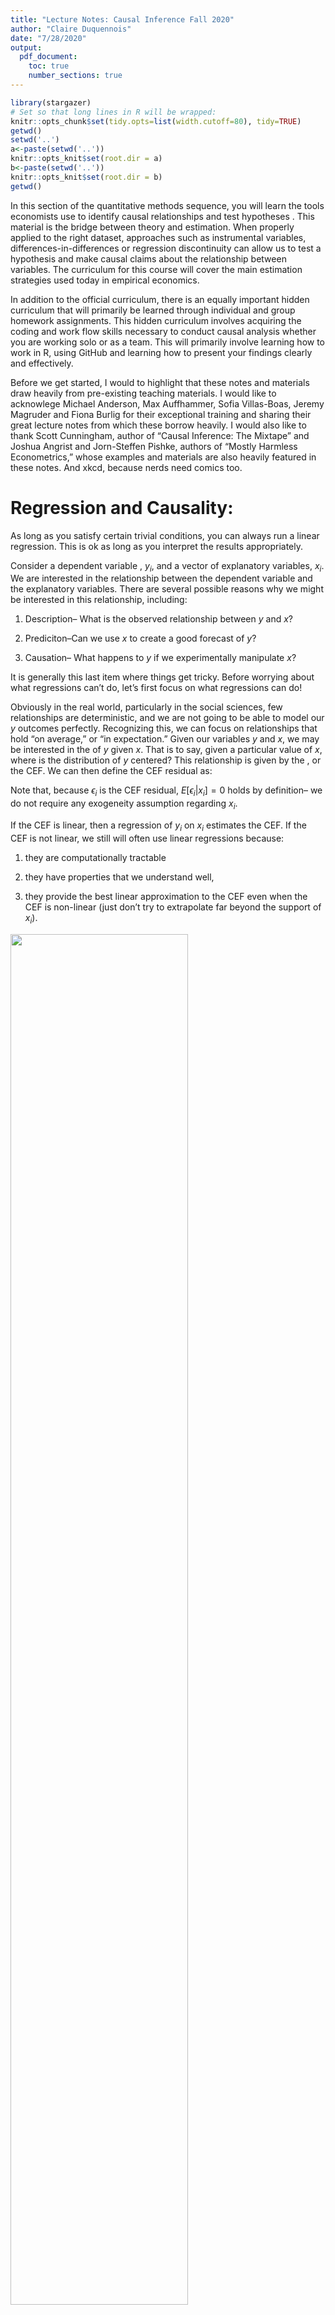 ---
title: "Lecture Notes: Causal Inference Fall 2020"
author: "Claire Duquennois"
date: "7/28/2020"
output:
  pdf_document:
    toc: true
    number_sections: true
---

```{r setup}
library(stargazer)
# Set so that long lines in R will be wrapped:
knitr::opts_chunk$set(tidy.opts=list(width.cutoff=80), tidy=TRUE)
getwd()
setwd('..')
a<-paste(setwd('..'))
knitr::opts_knit$set(root.dir = a)
b<-paste(setwd('..'))
knitr::opts_knit$set(root.dir = b)
getwd()
```




\begin{center}
\Large \textbf{Welcome to Economic Inference from Data!}
\end{center}




In this section of the quantitative methods sequence, you will learn the tools economists use to identify causal relationships and test hypotheses \textit{in the wild}. This material is the bridge between theory and estimation. When properly applied to the right dataset, approaches such as instrumental variables, differences-in-differences or regression discontinuity can allow us to test a hypothesis and make causal claims about the relationship between variables. The curriculum for this course will cover the main estimation strategies used today in empirical economics. 

In addition to the official curriculum, there is an equally important hidden curriculum that will primarily be learned through individual and group homework assignments. This hidden curriculum involves acquiring the coding and work flow skills necessary to conduct causal analysis whether you are working solo or as a team. This will primarily involve learning how to work in R, using GitHub and learning how to present your findings clearly and effectively.

Before we get started, I would to highlight that these notes and materials draw heavily from pre-existing teaching materials. I would like to acknowlege Michael Anderson, Max Auffhammer, Sofia Villas-Boas, Jeremy Magruder and Fiona Burlig for their exceptional training and sharing their great lecture notes from which these borrow heavily. I would also like to thank Scott Cunningham, author of "Causal Inference: The Mixtape" and Joshua Angrist and Jorn-Steffen Pishke, authors of "Mostly Harmless Econometrics," whose examples and materials are also heavily featured in these notes. And xkcd, because nerds need comics too. 





# Regression and Causality:


As long as you satisfy certain trivial conditions, you can always run a linear regression. This is ok as long as you interpret the results appropriately. 

Consider a dependent variable , $y_i$, and a vector of explanatory variables, $x_i$. We are interested in the relationship between the dependent variable and the explanatory variables. There are several possible reasons why we might be interested in this relationship, including:

1) Description-- What is the observed relationship between $y$ and $x$?

2) Prediciton--Can we use $x$ to create a good forecast of $y$?

3) Causation-- What happens to $y$ if we experimentally manipulate $x$?

It is generally this last item where things get tricky. Before worrying about what regressions can't do, let's first focus on what regressions can do!

Obviously in the real world, particularly in the social sciences, few relationships are deterministic, and we are not going to be able to model our $y$ outcomes perfectly. Recognizing this, we can focus on relationships that hold "on average," or "in expectation." Given our variables $y$ and $x$, we may be interested in the \textit{Conditional Expectation} of $y$ given $x$. That is to say, given a particular value of $x$, where is the distribution of $y$ centered?  This relationship is given by the \textit{Conditional Expectation Function}, or the CEF. 
\begin{equation}
\begin{split}
E[y_i|x_i]=h(x_i)
\end{split}
\end{equation}
We can then define the CEF residual as: 


\begin{equation}
\begin{split}
\epsilon_i=&y_i-h(x_i) \text{ where}\\
	& E[\epsilon_i|x_i]=0
\end{split}
\end{equation}

Note that, because $\epsilon_i$ is the CEF residual, $E[\epsilon_i|x_i]=0$ holds by definition-- we do not require any exogeneity assumption regarding $x_i$.

If the CEF is linear, then a regression of $y_i$ on $x_i$ estimates the CEF. If the CEF is not linear, we still will often use linear regressions because:

1) they are computationally tractable

2) they have properties that we understand well,

3) they provide the best linear approximation to the CEF even when the CEF is non-linear (just don't try to extrapolate far beyond the support of $x_i$). 


\centering
![]("images\linearprojectioncomic.png"){width=75%}

\raggedright

Thus, if what you are interested in is the CEF, linear regression is a good, and robust tool for estimating it.

You can estimate the CEF using the linear regression by doing the following.
Run a linear regression  of $y_i$ on $x_i$, to generate estimates of $\beta_0$ and $\beta_1$ by doing the following estimation. 

\begin{equation}
\begin{split}
y_i=\beta_0+\beta_1 x_i+\epsilon
\end{split}
\end{equation}

Then you can use the estimated $\hat{\beta}_0$ and $\hat{\beta}_1$ to calculate $\hat{y}$
\begin{equation}
\begin{split}
\hat{y}_i=\hat{\beta}_0+\hat{\beta}_1 x_i
\end{split}
\end{equation}


where $\hat{y}_i$ is the predicted value for $y_i$ given $x_i$, ie. $\hat{y}_i=E[y_i|x_i]$, the CEF. 


This is fine, as long as you interpret your results for what they are --an approximation of the conditional expectation function-- and not what you might want them to be (an estimate of a causal relationship). 

So if you are only intersted in decription or prediction, we can end the class here. 

## Application: Regression for Prediction

Suppose you are a bank and you are interested in predicting whether your customers will be able to repay their student loans. You have a subset of data from the CPS that includes individual earnings and the number of years they spent in education. You estimate the following on working age adults that are over 22 years old: 

\begin{equation}
\begin{split}
Income_i=\beta_0+\beta_1 Schooling_i+\epsilon_i
\end{split}
\end{equation}

to generate the estimates $\hat{\beta_0}$ and $\hat{\beta_1}$. 

In R, you code:

 
\center ![]("images\code_quality.png"){width=75%}

\raggedright


```{r chunk1}

mydata<-read.csv("data/data_M1_OVB/cps_clean.csv")

reg1<-lm(inctot~edu,mydata[mydata$age>22,])
summary(reg1)

```

Thus we have that $\hat{\beta_0}=-61944$ and $\hat{\beta_1}=8054$, so an extra year of education predicts earnings that are \$8,115 higher.


\center ![]("images\scatterintuitioncomic.png"){width=75%}

\raggedright

```{r chunk1a, echo = TRUE}

plot(mydata[mydata$age>22 & mydata$inctot<300000,]$edu, 
     mydata[mydata$age>22 & mydata$inctot<300000,]$inctot)
```


Using these estimate we can predict the difference in annual income between a high school and college grad as

$$\begin{aligned}
\widehat{Income}_{col}-\widehat{Income}_{hs} & =(\hat{\beta_0}+\hat{\beta_1}*16)-(\hat{\beta_0}+\hat{\beta_1}*12)\\
& =\hat{\beta_1}*4\\
& = 8,054*4=\$32,216.
\end{aligned}$$

So we would predict annual returns of $32,216.


Alternatively, we could create an indicator variable set to 1 for individuals with college educations and estimate it on the subset of individuals who have at least 12 years of schooling:

\begin{equation}
\begin{split}
Income_i=\beta_0+\beta_1 CollGrad_i+\epsilon_i
\end{split}
\end{equation}

```{r chunk2}

mydata$collgrad<-0
mydata$collgrad[mydata$edu>=16]<-1

reg2<-lm(inctot~collgrad,mydata[mydata$edu>=12 & mydata$age>22,])
summary(reg2)

```
Here we have that $\hat{\beta_0}=36483$ and $\hat{\beta_1}=44842$, so having a four year college degree predicts earnings that are \$44,842 higher then the predicted income of \$36,483 for individuals that finished highschool but did not get a four year degree.

The important thing to note here: we are not saying that the college degree **caused** higher earnings, but it does **predict** higher earnings, which for many applications, like approaving a loan, is sufficient. 

To get at causation, we will need to do a lot more work. 


\center ![]("images\corcauscomic.png"){width=75%}

\raggedright




## "No Causation Without Manipulation"^[This phrase comes from Holland (1986).]

Economists (and other social scientists) tend to be interested in causal effects because we want to think about what the consequences will be if a particular policy is implemented or changed. Naive regressions without a carefully thought out research design are not enough to identify causal effects.

### Application: The returns to schooling

It is easy to estimate the relationship between schooling and income. Using CPS data, I estimated the following linear regression:

\begin{equation}
\begin{split}
Income_i=\beta_0+\beta_1 Schooling_i+\epsilon
\end{split}
\end{equation}

 I then calculated the CEF,  $E[Income_i|Schooling_i]$, the expected value of income conditional on years of schooling as 

\begin{equation}\label{schcef}
\begin{split}
E[Income_i|Schooling_i]=\widehat{Income}_i=\hat{\beta}_0+\hat{\beta}_1 Schooling_i
\end{split}
\end{equation}



 These estimates, however, only tell us how income and schooling covary in the population. This DOES NOT reveal what would happen to an individuals income if there was an \textbf{"exogenous"} change to schooling. For instance if I raised the mandatory number of years students must stay in school or if I  increased the schooling of a randomly selected group of students by 1 year. This is because the number of years a student spends in school is \textbf{"endogenously"} determined: the students who can afford to go to school, and who expect returns from additional schooling, stay in school. There is no reason that a regression coefficient that is estimated data on \textbf{endogenous} schooling choices should correspond to the effects of an \textbf{exogenous} change in schooling. In order to estimate the \textbf{causal} effect of schooling, we will need to identify some type of **"manipulation"** that created an \textbf{exogenous} change in schooling. 

Note that it is not the case that one coefficient is "right" and the other is `"wrong" -- the two coefficients are simply different and which one is "correct" depends on what question you are trying to answer. If you are interested in predicting income based on some knowledge of a person's education levels, using equation \ref{schcef} is fine. \\

\noindent It is \textbf{CORRECT} to interpret the estimates from equations \ref{schcef} as 
\begin{center}
\textbf{``We expect the income of a person with one additional year of schooling to be \$ $\hat{\beta}_1$  higher.''} 
\end{center}

\noindent It is \textbf{INCORRECT} to interpret equations \ref{schcef} as 

\textbf{``One additional year of schooling CAUSES earnings to increase by \$ $\hat{\beta}_1$.''} 

 The \textit{Rubin Causal Model} discussed below offers a useful framework with which to understand common estimation techniques. More importantly, it is useful in framing and understanding what question you are trying to answer or what effect you are trying to estimate by using the idea that a unit has different  \textit{potential outcomes} depending on it's \textit{treatment} status. 

\subsection{The Rubin Causal Model}

Suppose that we have N units, $i=1,...,N,$ drawn randomly from a large population. We are interested in the effect of some binairy treatment variable, $D_i$, on an outcome, $Y_i$. We postulate that each unit faces two potential outcomes,

\begin{equation}\label{potout}
\begin{split}
Y_i& = \begin{cases}
      Y_i(1) & \text{ if } D_i=1 \text{ (\textit{the treatment condition})}\\
      Y_i(0) & \text{ if } D_i=0 \text{ (\textit{the control condition})}
    \end{cases}  \\
&= Y_i(0)+(Y_i(1)-Y_i(0))D_i
\end{split}
\end{equation}

The key challenge is that we will never observe both $Y_i(1)$ and $Y_i(0)$ though it must be theoretically possible that we could observe either $Y_i(1)$ or $Y_i(0)$. If you cannot conceptualize both $Y_i(1)$ and $Y_i(0)$ for the same unit, then D does not correspond to a treatment that is potentially manipulable and we cannot talk about the causal effect of manipulating D without further defining the problem. 

__________________
\textbf{Example:}

\textbf{Does going to college \underline{cause} higher earnings?}
Let the treatment be going to college. We can imagine that each high school graduate faces two potential outcomes:
\begin{equation}
\begin{split}
\text{\textit{potential outcomes}}= \begin{cases}
      earnings_{i,col} & \text{ if \textit{i} goes to college} \text{ (\textit{the treatment condition})}\\
      earnings_{i,no col} & \text{ if \textit{i} does not go to college} \text{ (\textit{the control condition})}
    \end{cases}  
\end{split}
\end{equation}
Though we can conceive of both  $earnings_{i,col}$ and $earnings_{i,no col}$, we will only ever observe one or the other, but we can imagine a policy or intervention that could make either of these values observable. Thus "college" is a treatment that is potentially manipulable. 

\textbf{Does being a woman \underline{cause} lower earnings?}
Gender (or race) is not potentially manipulable. My gender has been in integral part of all the choices I have made throughout my life. It is not really possible for me to imagine some intervention that would reveal what my earnings outcomes would have been if was a man. Thus, though the relationships between, gender (or race) and earnings are extreamly interesting and worthy of study, and we know that beeing a woman \underline{predicts} lower earnings, the question as posed is ill defined. 

_______________________

Using the notation above, we define the  \textit{causal effect} for tratment $D=1$ on outcome $Y$ for unit $i$ as:

\begin{equation}
\begin{split}
      Y_i(1) -Y_i(0)=\tau_i
\end{split}
\end{equation}

$\tau_i$ is the treatment effect for unit $i$. The treatment effect is \textbf{relative}. It tells us how the outcome for $i$ with treatment compares to their outcome without treatment. How would $i$'s earnings with a college degree compare to her earnings without a college degree? Note that this value need not be constant across different units, which is why the $\tau$ is indexed by $i$. Many (most) treatments have heterogeneous effects: a college degree may increase some people's earning potential a lot more than others, for example. 

The imporant thing to realize here is that though $\tau_i=Y_i(1)-Y_i(0)$ we never actually observe both $Y_i(1)$ and $Y_i(0)$ for a given unit. This leads to the following theorem: 

\textbf{Fundamental Problem of Causal Inference:} It is impossible to observe the value of  $Y_i(1)$ and $Y_i(0)$ in the same unit $i$ and, therfore, it is impossible to observe $\tau_i$, the effect for unit $i$ of the treatment on $Y_i$.^[Holland (1986).]

The fundamental problem of causal inference would appear to rule out any precise estimation of $\tau_i$ and, at the unit level, it is true that we can never observe the exact treatment effect. However, all is not lost. We are generally interested in relationships that hold on "average," or in expectation. In this context, it is possible to estimate the quantities of interest. We define $\bar{\tau}$ as the \textit{average causal effect} or \textit{average treatment effect} (ATE) of the treatment relative to the control as the expected value of the difference   $Y_i(1) -Y_i(0)$, or 


\begin{equation}
\begin{split}
     \bar{\tau}=E[Y_i(1)-Y_i(0)]=E[Y_i(1)]-E[Y_i(0)].
\end{split}
\end{equation}

With the right research design, it is possible to estimate the ATE. 


\subsection{The Conditional Independence Assumption}



Suppose the treatment effect is the same for everyone so that $Y_i(1)-Y_i(0)=\tau$, a constant. If this is the case, I can re-write equation \ref{potout} as 


\begin{equation}\label{breakdown}
\begin{split}
Y_i &=Y_i(0)+\tau D_i\\
Y_i &=E[Y_i(0)]+\tau D_i+Y_i(0)-E[Y_i(0)]\\
Y_i &=\alpha+\tau D_i+\eta_i
\end{split}
\end{equation}

where $\alpha=E[Y_i(0)]$, $\tau=Y_i(1)-Y_i(0)$, and $\eta_i$ is the random part of $Y_i(0)$ since $\eta_i=Y_i(0)-E[Y_i(0)]$. We can then see that the expected outcomes for someone with treatment $(D_i=1)$, and without treatment $(D_i=0)$ are given by


\begin{equation}
\begin{split}
E[Y_i(1)] &=\alpha +\tau +E[\eta_i|D_i=1]\\
E[Y_i(0)] &=\alpha +E[\eta_i|D_i=0]\\
\end{split}
\end{equation}

so that we can break down the difference between these outcomes as
\begin{equation}\label{breakdown2}
 E[Y_i(1)]-E[Y_i(0)] = 
    \underbrace{\tau}_\text{treatment effect} + \underbrace{E[\eta_i|D_i=1]-E[\eta_i|D_i=0]}_\text{selection bias}.
\end{equation}
 
It is thus clear that if we naively estimate the linear regression specified in equation \ref{breakdown}, our estimate $\tilde{\tau}$, will not equal the true causal treatment effect $\tau$, if there is selection bias such that $E[\eta_i|D_i=1]\neq E[\eta_i|D_i=0]$. This will happen if absent treatment, those who would select into treatment have a differnt expected outcome compared to those who would not select into treatment, such that $E[Y_i(0)|D_i=1]\neq E[Y_i(0)|D_i=0]$. This is because treatment is not random, formally if

\begin{equation}\label{schcef}
\begin{split}
\{Y_i(1), Y_i(0)\} \not\perp  D_i,
\end{split}
\end{equation}
that is if the outcome is not orthogonal (or independent) to treatment status. 

___________________________

\textbf{Example:}

Suppose I naively estimate the following regression on my observational data from the CPS, where $college_i$ is a dummy variable set to one if the person received a college degree, and generate estimated of $\alpha$ and $\tau$,
\begin{equation}\label{colex}
\begin{split}
earnings_i=\tilde{\alpha}+\tilde{\tau} college_i+\epsilon_i.
\end{split}
\end{equation}

If I am interested in the causal treatment effect of a college degree on earnings, $\tilde{\tau}$ will not give an accurate estimate since it is biased by who selects into getting a college degree. If the people who receive college degrees would have had higher earnings even absent the degree then $E[\tilde{\tau}]\neq\tau$ since $E[\eta_i|D_i=1]>E[\eta_i|D_i=0]$.

________________________

\center ![]("images\ciacomic.png"){width=50%}

\raggedright

The \textbf{Conditional Independence Assumption} asserts that conditional on observed characteristics, $X_i$, selection bias disappears. This means that once I control for $X_i$, treatment is as good as randomly assigned. Formally,
\begin{equation}\label{schcef}
\begin{split}
\{Y_i(1), Y_i(0)\} \perp  D_i|X_i.
\end{split}
\end{equation}
If this is the case, conditional-on-$X_i$ comparisons have a causal interpretation. In other words, 

\begin{equation}\label{schcef}
\begin{split}
E[Y_i(1)|X_i]-E[Y_i(0)|X_i]=E[Y_i(1)-Y_i(0)|X_i].
\end{split}
\end{equation}

Returning to equation \ref{breakdown2},  we saw that with selection bias, our estimate $\tilde{\tau}$ is not equal to the true causal treatment effect $\tau$ if there is selection bias. Suppose now that CIA holds given a vector of observed covariates, $X_i$. We can thus decompose the random term, $\eta_i$, into a linear function of observable characteristics $X_i$, and an error term $\nu_i$, such that 

 \begin{equation}\label{schcef}
\begin{split}
\eta_i=X'_i\gamma+\nu_i,
\end{split}
\end{equation}

where $\gamma$ is a vector of population regression coefficients that is assumed to satisfy $E[\eta_i|X_i]=X'_i\gamma$. Since $\gamma$ is defined by the regression of $\eta_i$ on $X_i$, the residual $\nu_i$ and $X_i$ are uncorrelated by construction. Moreover, by virtue of the CIA, we have 

 \begin{equation}\label{schcef}
\begin{split}
E[Y_i(D)|X_i]=\alpha+\tau D+X_i'\gamma.
\end{split}
\end{equation}
 
The residual in the linear causal model

 \begin{equation}\label{schcef}
\begin{split}
Y_i=\alpha+\tau D_i+X_i'\gamma+\nu_i
\end{split}
\end{equation}

is therfore uncorrelated with the regressors, $D_i$ and $X_i$ and the estimated regression coefficient $\hat{\tau}$ is equal to the causal effect of interest, $\tau$.
 
______________________

\textbf{Example:}

Returning to the example of earnings and college completion, we saw that 
\begin{equation}\label{colex}
\begin{split}
Income_i=\tilde{\alpha}+\tilde{\tau} college_i+\epsilon_i
\end{split}
\end{equation}

generates a based estimate of  $\tau$ due to selection bias since $E[\tilde{\tau}]\neq\tau$. Now suppose that CIA holds if I condition on a student's household income (\textit{hhinc}). This means that once I control for student household income, which students complete college versus not is as good as randomly assigned. \underline{\textbf{If this assumption holds}}, then I generate the following  estimates 

\begin{equation}\label{colex}
\begin{split}
earnings_i=\hat{\alpha}+\hat{\tau} college_i+\hat{\gamma_i}hhinc_i+\epsilon_i
\end{split}
\end{equation}
 
and we have that $E[\hat{\tau}]=\tau$.  Thus we can say that a college degree causes earnings to increase by \$$\hat{\tau}$.

_____________________

It is important to note that the conditional independence assumption is a big assumption, and in many cases is not valid.  Do we really believe that if I control for household income, who goes to college is as good as randomly assigned? Can you think of other important variables that would correlate with both completing college and earnings? If yes then you likely still have a biased estimate of the treatment effect. 



\subsection{Omitted Variable Bias}

What happens to our estimate of the treatment effect $\tau$ when I introduce a new control variable?

Suppose I estimated the following model, 

\begin{equation}\label{colex}
\begin{split}
Y_i=\tilde{\beta}_0+\tilde{\beta}_1 x_{1i}+\epsilon_i
\end{split}
\end{equation}

 but I suspect that there is a relationship between my explanatory variable, $x_{1i}$ and some other variable, $x_{2i}$, such that 

\begin{equation}\label{ovb1}
\begin{split}
x_{2i}=\rho_0+\rho_1x_{1i}+\varepsilon_i, 
\end{split}
\end{equation}

and that my outcome variable is also affected by $x_i$ such that the true model is given by 

\begin{equation}\label{ovb2}
\begin{split}
Y_i=\beta_0+\beta_1 x_{1i}+\beta_2 x_{2i}+\nu_i.
\end{split}
\end{equation}

where $\beta_2\neq0$. 

Substituting equation \ref{ovb1} into  \ref{ovb2} and rearanging gives

\begin{equation}\label{ovb2}
\begin{split}
Y_i=\underbrace{(\beta_0+\beta_2\rho_0)}_{\tilde{\beta}_0}+\underbrace{(\beta_1+\beta_2 \rho_2)}_{\tilde{\beta}_1} x_{1i}+\underbrace{(\beta_2 \varepsilon_i+\nu_i)}_{\epsilon_i}.
\end{split}
\end{equation}

So 

\begin{equation}\label{ovb2}
\begin{split}
\tilde{\beta_1}=\underbrace{\beta_1}_\text{treatment effect}+\underbrace{\beta_2 \rho_2}_\text{bias}
\end{split}
\end{equation}



Thus we can see that the biased coefficient $\tilde{\beta}_1$ is equal to the true treatment effect, $\beta_1$, plus a bias term which depends on $\beta_2$ (the correlation between $x_{2i}$ and $Y_i$), and $\rho_2$ (the correlation between $x_{2i}$ and $x_{1i}$). On average, our regression is going to miss the true population parameter by $\beta_2\rho_2$.


We can use this regression to sign the bias. The sign of $\beta_2$ is obtained from thinking about how the dependent variable $Y_i$ is correlated with the omitted variable ($cov(Y_i, x_{2})$) and the sign $\rho_2$ is obtained by thinking about how the independent variable of interest, $x_1$, is correlated with the omitted variable ($cov(x_1,x_2)$). Multiplying the signs of these covariances can then establisht the sign of the bias, as seen in the table below, 


\begin{center}
\begin{tabular}{|c|c|c|}
\hline 
 & $Cov(x,x_{ov})>0$ & $Cov(x,x_{ov})<0$\tabularnewline
\hline
\hline 
$Cov(y,x_{ov})>0$ & Upward bias & \vspace{5pt} Downward bias
\tabularnewline
\hline 
$Cov(y,x_{ov})<0$ & Downward bias & \vspace{5pt} Upward bias
\tabularnewline
\hline
\end{tabular}
\end{center}



____________________________

\textbf{Example:}

Suppose I am interested in thinking about how health relates to income. Using my CPS sample of working age adults, I begin by estimating the following model,

$$
Income_i=\beta_0+\beta_1Health_i+\epsilon, 
$$
where heath is an rspondents subjective assesment of their health with 1 being very health and 5 being very unhealthy. 


```{r chunk3}

reghealth<-lm(inctot~health,mydata)

```

It then occurs to me that respondents age could be biasing this estimate since it is likely that $cov(health_i,age_i)>0$ and $cov(income_i,age_i)>0$ leading to an upward bias. 

```{r chunk4}

reghealth2<-lm(inctot~health+age ,mydata)

```

I then realize that schooling could also impact both health and income, as it is likely that $cov(health_i,schooling_i)<0$ and $cov(income_i,schooling_i)>0$ leading to a downward bias. 


```{r chunk5, results = "asis"}

reghealth3<-lm(inctot~health+age+edu ,mydata)


stargazer(reghealth,reghealth2, reghealth3, type="latex", header=FALSE, 
          title="Income and health", omit.stat=c("f", "ser"))

```


Any variable that is jointly correlated with my explanatory variable ($health$) and my outcome variable ($income$), will bias my estimate of $\beta_1$. $age$ and $education$ are certainly important ones but there are likely many more meaning that even our estimate from the third specification still cannot be interpreted as an unbiased causal estimate of the true $\beta_1$ and should be interpreted with caution. 
____________________________


______________________
\textbf{Simulating Omitted Variable Bias in R:}

To better understand how an omitted variable can bias our coefficient estimate, I will generate a simulated dataset. The advantage of working with simulated data is that with a simulation I can know the exact data generating process (DGP), and thus know exactly what the true coefficients should be. I can then run different estimations and see if the estimated coefficients are biased or not. 

Suppose the data generating process is as follows. My outcome variable, $Y$ depends on two variables, $V_1$ and $V_2$ such that 

$$
Y_i=\beta_0+\beta_1 V_{1i}+\beta_2 V_{2i}+\epsilon_i
$$
where $V_1$ and $V_2$ are correlated with $Cor(V_1,V_2)=0.5$. 

To simulate this DGP, I generate a data.frame of two correlated random variables pulled from standard normal distributions.

```{r sim1}
library(MASS)
library(ggplot2)

set.seed(1999)
out <- as.data.frame(mvrnorm(1000, mu = c(0,0), 
                     Sigma = matrix(c(1,0.5,0.5,1), ncol = 2), 
                     empirical = TRUE))
cor(out)
plot(out)

```

I then add an error term for each observation, also drawn from a standard normal.

```{r sim2}
out$error<-rnorm(1000, mean=0, sd=1)


```

I can now simulate the data generating process. Suppose we want the true $\beta_1=5$ and $\beta_2=7$. I can simulate the outcome variable as follows:

```{r sim3}

#The data generating process
B1<-5
B2<-7

out$Y<-out$V1*B1+out$V2*B2+out$error
```

I can generate an unbiased estimate such that $E[\hat{\beta}_1]=\beta_1$ by estimating the correctly specified model

```{r sim 4}

sim1<-lm(Y~V1+V2, data=out)
summary(sim1)

```

As you can see, the estimated coefficients are very close to the true values. 

However if I misspecify my model and fail to include $V_2$ then $E[\tilde{\beta}_1]\neq\beta_1$, as you can see below, 


```{r sim 5}

sim2<-lm(Y~V1, data=out)
summary(sim2)

```

Indeed, in this case, $\tilde{\beta}_1$ is upward biased since  $Cor(V_1,V_2)>0$ and $Cor(Y,V_2)>0$.

So what does adding the control variable do to your regression? When you add a contol variable, you are effectively removing the variation in the outcome variable that is explained by that control variable, so that your estimates can be based on the variation due to the explanitory vaiable you are actually interested in. We can see this below. 

I first generate a new variable, $adjY$ that "corrects" $Y$ by removing the variation in $Y$ that is explained by $V_2$, which I can do since I know the true $\beta_2$. 

```{r sim 6}

out$adjY<-out$Y-B2*out$V2

sim3<-lm(adjY~V1, data=out)
summary(sim3)

```

Having done this, I can now regress $V_1$ on $adjY$ to recover an unbiased estimate of the effect of $V_1$ on $Y$.

```{r sim 7}
sim3<-lm(adjY~V1, data=out)
summary(sim3)

```

We can visualize what we did in the plot below. In blue we see the "unadjusted" relationship between $Y$ and $V_1$. In pink we see the "adjusted" relationship. Notice that we have $\tilde{\beta_1}>\hat{\beta}_1$ because the adjustment is larger when the absolute value of $V_1$ is larger due to the positive correlation between $V_1$ and $V_2$.  


```{r key 4}
plotted<-ggplot(out, aes(V1, y = value, color = variable)) + 
    geom_point(aes(y = Y, col = "Y")) + 
    geom_point(aes(y = adjY, col = "adjY"))+
    geom_smooth(method='lm', aes(y = Y, col = "Y"))+
    geom_smooth(method='lm', aes(y = adjY, col = "adjY"))

plotted


```
_______________________



\subsection{Beware of the kitchen sink approach}

Given that adding omitted variables as controls corrects the bias generated by their omission, it can be tempting to go wild and add every possible control you can think of. In some datasets, you may have hundreds of potential observable covariates that you could add as control variables. Before embarking on this "Kitchen Sink Approach," it is important to realize that you should excercise caution in selecting your control variables. Furthermore, even in the ideal circumstances, unobservables will probably still be a problem for you if your aim is to identify a causal relationship. 


\subsubsection{Caveat: Including Irrelevant Variables}
What happens if we include a variable that doesn't have any effect on y (holding other variables constant)?  In other words its population coefficient is zero, but we include it in our sample regression function anyways? For example, we estimate:
$$
\tilde y=\tilde \beta_0 + \tilde \beta_1x_1 + \tilde\beta_2x_2
$$
Even though the population regression function is $E[y|x_1]=\beta_0+\beta_1x_1$. 

Including the irrelevant $x_2$ will have no effect in terms of the unbiasedness: $E[\tilde{\beta_1}]= \beta_1$. It will though affect the variance of our estimator, making it less precise: $Var(\tilde{\beta_1})\geq Var(\hat{\beta_1})$.

\center ![]("images\curvefittingcomic.png"){width=75%}




\raggedright


\subsubsection{Caveat: Bad Controls}

Even if you add a control and it does change the estimated coefficient, you may still want to carefully consider whether or not it belongs in your specification. 

Bad controls are variables that are themselves outcomes of the treatment variable you are investigating. That is, bad controls might just as well be dependent variables too. Good controls are variables that we can think of as being fixed at the time the regressor of interest was determined. 

___________________

\textbf{Example:}

Suppose you are interested in estimating the effect of smoking during pregnancy on birthweight using observational data. You start by estimating the following regression, 

$$
Brthwgt_i=\beta_0+\beta_1cigday_i+\epsilon
$$
but you are concerned that omitted variables are biasing your results. Fourtunately, your dataset includes the following additional variables: the mother's age, the mother's education level, the number of previous pregnancies, the number of prenatal doctor visits, mother's weight gain during pregnancy, and alcohol use during pregnancy. 

Which of these control variables should you consider adding to your specification? 

You will need to think carefuly about the causal channel that connects smoking during pregnancy to birth weight. Could smoking during pregnancy cause a difference in ________________?  If the answer is yes then you are probably looking at a bad control. 

In this example, variables that are fixed at the start of the pregnancy are probably good controls. These would include the mother's age, the mother's education level and the number of previous pregnancies. The other variables listed could plausibly be affected by smoking. For example, women who smoke during pregnancy may be less likely to go to prenatal appointments because of shame or fear of being stygmatized by their doctor. We should thus think very carefully about whether we want to add this variable as a control. 

___________________



\subsection{Selection on Observable Designs: How far does this get us?}

The key (untestable) assumption is that you have controled for everything that matters: you observe all the factors that affect treatment and that are correlated with the potential outcome. You are basically assuming that the treatment assignment is "as good as randomly assigned"- after you have conditioned on the controls. In other words, you are assuming that if there is any systematic selection into "treatment", this selection only depends on the observable variables you are controling for.

This is a big ask. 


\subsection{There is no Santa Claus: Arseneaux, Gerber and Green (2006)}

Arseneaux, Gerber and Green use data from a large-scale voter "Get out the Vote" mobilization effort that randomly calls households and encourages them to vote. 

Though the calling assignment is random, whether a household is actually contacted is not since many people don't answer their phones. Regressing a household's voting behavior on 
whether or not they were contacted can thus give biased estimates of the causal effect of encouragement on voting because of the selection into who is actually contacted. We can see this bias by comparing the estimates from a naive regression to corrected "experimental" estimates that uses the original randomization in the calling assignment to correct this bias using an instrumental variable approach that we will discuss later in this class. 

Below, I replicate some of their key results using the replication files that are available on the harvard dataverse:
https://dataverse.harvard.edu/dataset.xhtml?persistentId=doi:10.7910/DVN/CTT87V

I start by loading the data (which is quite large), and estimating a simple regression with the most basic control variables. 


```{r repagg1, results = "asis"}


library(haven)
library(lfe)
library(dplyr)

agg_data<-read_dta("data/data_M1_OVB/IA_MI_merge040504.dta")
nrow(agg_data)

##scalling the vote02 variable to remove excess 0's from tables
agg_data$vote02<-100*as.numeric(agg_data$vote02)


regols1<-felm(vote02~contact+state+comp_mi+comp_ia,agg_data)
regexp1<-felm(vote02~state+comp_mi+comp_ia|0|(contact~treat_real+state+comp_mi+comp_ia),agg_data)

stargazer(regols1,regexp1, type='latex', se = list( regols1$rse, regexp1$rse))

```

We see that the OLS estimates are quite different from the "experimental" estimates. The OLS estimates suggest that contacting a household raises the likelihood they vote by a statistically significant 6.2 percentage points! The "experimental" estimates however suggest that the effect is in fact 0.36 percentage points and not statistically significant... Things are not looking great for the OLS estimate. The effect it is detecting is really just the result of selection: the people that are contacted are the type of person who is more likely to vote already, even if they hadn't been contacted, thus $cor(Vote,Type)>0$ and $cor(Contact,Type)>0$ biasing our estimates upward. 

Can OLS do better? Voter registration lists contain detailed information on voting history and demographic characteristics, allowing AAG to add a large number of controls to these regressions which I replicate below. 

```{r repagg2, results = "asis"}

regols2<-felm(vote02~contact+state+comp_mi+comp_ia+persons+age+female2+newreg+vote00+vote98+fem_miss
              |county+st_hse+st_sen,agg_data)

regexp2<-felm(vote02~state+comp_mi+comp_ia+persons+age+female2+newreg+vote00+vote98+fem_miss
              |county+st_hse+st_sen
              |(contact~treat_real+state+comp_mi+comp_ia+persons+age+female2+newreg+vote00+vote98+fem_miss)
              ,agg_data)
```

\center ![]("images\codecomic2.png"){width=50%}

\raggedright


```{r repagg1b, results = "asis"}

stargazer(regols2, regexp2, type='latex', se = list(regols2$rse, regexp2$rse))

```

Despite the addition of all these controls, OLS estimates are still biased. The OLS estimates suggest a statistically significant 2.7 percentage point effect as opposed to the statistically insignificant 0.5 percentage point effect we get from the experimental estimates. Despite all of these control variables, there still remains some unobservable characteristic that biases the OLS estimate.  

_____________________


